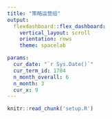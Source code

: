 ```yaml
---
title: "策略运营组"
output: 
  flexdashboard::flex_dashboard:
    vertical_layout: scroll
    orientation: rows
    theme: spacelab

params:
  cur_date: "`r Sys.Date()`"
  cur_term_id: 1704
  n_month_overall: 6
  n_month: 3
  cur_x: 9
---
```


```r
knitr::read_chunk('setup.R')
```

```r
```



